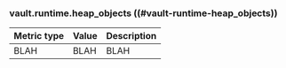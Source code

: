 ### vault.runtime.heap_objects ((#vault-runtime-heap_objects))

Metric type | Value | Description
----------- | ----- | -----------
BLAH     | BLAH    | BLAH